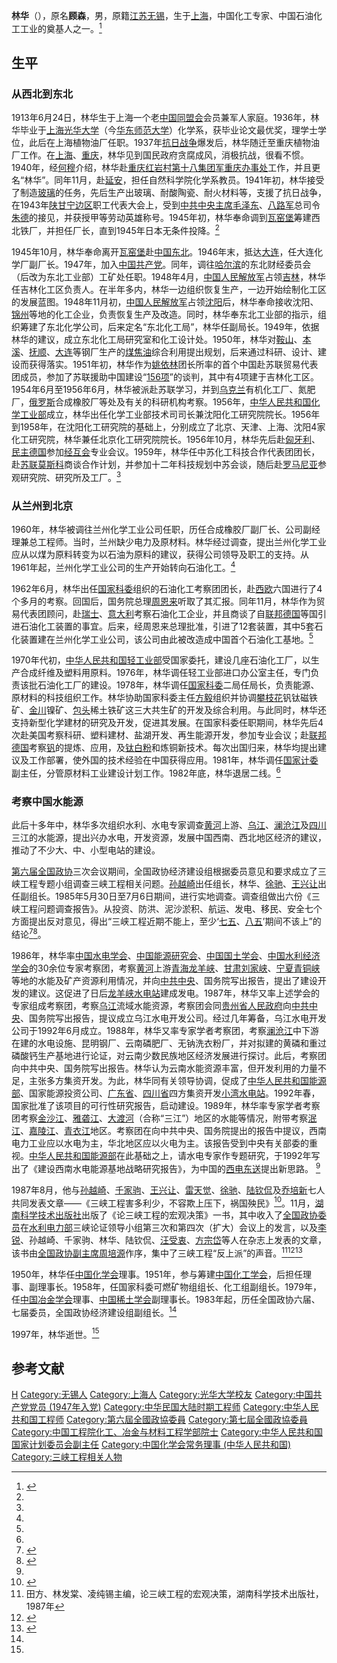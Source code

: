 {{Otheruses|other=名为林华的其他人物|林华}}

'''林华'''（{{bd|1913年|6月24日|1997年|}}），原名'''顾森'''，男，原籍[[江苏|江苏]][[无锡|无锡]]，生于[[上海|上海]]，中国化工专家、中国石油化工工业的奠基人之一。<ref name=gmw>{{Cite web |url=http://www.gmw.cn/content/2006-06/06/content_420451.htm |title=林华――我国科技工作的组织领导者之一，光明网，2006-06-06 |access-date=2013-05-12 |archive-date=2012-11-14 |archive-url=https://web.archive.org/web/20121114042631/http://www.gmw.cn/content/2006-06/06/content_420451.htm |dead-url=no }}</ref>

== 生平 ==
=== 从西北到东北 ===
1913年6月24日，林华生于上海一个老[[中国同盟会|中国同盟会]]会员兼军人家庭。1936年，林华毕业于[[上海|上海]][[光华大学|光华大学]]（今[[华东师范大学|华东师范大学]]）化学系，获毕业论文最优奖，理学士学位，此后在上海植物油厂任职。1937年[[抗日战争|抗日战争]]爆发后，林华随迁至重庆植物油厂工作。在[[上海|上海]]、[[重庆|重庆]]，林华见到国民政府贪腐成风，消极抗战，很看不惯。1940年，经[[何穆|何穆]]介绍，林华赴[[重庆|重庆]][[红岩村|红岩村]][[八路军重庆办事处|第十八集团军重庆办事处]]工作，并且更名“林华”。同年11月，赴[[延安|延安]]，担任自然科学院化学系教员。1941年初，林华接受了制造[[玻璃|玻璃]]的任务，先后生产出玻璃、耐酸陶瓷、耐火材料等，支援了抗日战争，在1943年[[陕甘宁边区|陕甘宁边区]]职工代表大会上，受到[[中共中央主席|中共中央主席]][[毛泽东|毛泽东]]、[[八路军|八路军]]总司令[[朱德|朱德]]的接见，并获授甲等劳动英雄称号。1945年初，林华奉命调到[[瓦窑堡|瓦窑堡]]筹建西北铁厂，并担任厂长，直到1945年日本无条件投降。<ref name=gmw/>

1945年10月，林华奉命离开[[瓦窑堡|瓦窑堡]]赴[[中国东北|中国东北]]。1946年末，抵达[[大连|大连]]，任大连化学厂副厂长。1947年，加入[[中国共产党|中国共产党]]。同年，调往[[哈尔滨|哈尔滨]]的东北财经委员会（后改为东北工业部）工矿处任职。1948年4月，[[中国人民解放军|中国人民解放军]]占领[[吉林市|吉林]]，林华任吉林化工区负责人。在半年多内，林华一边组织恢复生产，一边开始绘制化工区的发展蓝图。1948年11月初，[[中国人民解放军|中国人民解放军]]占领[[沈阳|沈阳]]后，林华奉命接收沈阳、[[锦州|锦州]]等地的化工企业，负责恢复生产及改造。同时，林华奉东北工业部的指示，组织筹建了东北化学公司，后来定名“东北化工局”，林华任副局长。1949年，依据林华的建议，成立东北化工局研究室和化工设计处。1950年，林华对[[鞍山|鞍山]]、[[本溪|本溪]]、[[抚顺|抚顺]]、[[大连|大连]]等钢厂生产的[[煤焦油|煤焦油]]综合利用提出规划，后来通过科研、设计、建设而获得落实。1951年初，林华作为[[姚依林|姚依林]]团长所率的首个中国赴苏联贸易代表团成员，参加了苏联援助中国建设“[[156项|156项]]”的谈判，其中有4项建于吉林化工区。1954年6月至1956年6月，林华被派赴苏联学习，并到[[乌克兰|乌克兰]]有机化工厂、氮肥厂，[[俄罗斯|俄罗斯]]合成橡胶厂等处及有关的科研机构考察。1956年，[[中华人民共和国化学工业部|中华人民共和国化学工业部]]成立，林华出任化学工业部技术司司长兼沈阳化工研究院院长。1956年到1958年，在沈阳化工研究院的基础上，分别成立了北京、天津、上海、沈阳4家化工研究院，林华兼任北京化工研究院院长。1956年10月，林华先后赴[[匈牙利|匈牙利]]、[[民主德国|民主德国]]参加[[经互会|经互会]]专业会议。1959年，林华任中苏化工科技合作代表团团长，赴[[苏联|苏联]][[莫斯科|莫斯科]]商谈合作计划，并参加十二年科技规划中苏会谈，随后赴[[罗马尼亚|罗马尼亚]]参观研究院、研究所及工厂。<ref name=gmw/>

=== 从兰州到北京 ===
1960年，林华被调往兰州化学工业公司任职，历任合成橡胶厂副厂长、公司副经理兼总工程师。当时，兰州缺少电力及原材料。林华经过调查，提出兰州化学工业应从以煤为原料转变为以石油为原料的建议，获得公司领导及职工的支持。从1961年起，兰州化学工业公司的生产开始转向石油化工。<ref name=gmw/>

1962年6月，林华出任[[国家科委|国家科委]]组织的石油化工考察团团长，赴[[西欧|西欧]]六国进行了4个多月的考察。回国后，国务院总理[[周恩来|周恩来]]听取了其汇报。同年11月，林华作为贸易代表团顾问，赴[[瑞士|瑞士]]、[[意大利|意大利]]考察石油化工企业，并且商谈了自[[联邦德国|联邦德国]]等国引进石油化工装置的事宜。后来，经周恩来总理批准，引进了12套装置，其中5套石化装置建在兰州化学工业公司，该公司由此被改造成中国首个石油化工基地。<ref name=gmw/>

1970年代初，[[中华人民共和国轻工业部|中华人民共和国轻工业部]]受国家委托，建设几座石油化工厂，以生产合成纤维及塑料用原料。1976年，林华调任轻工业部进口办公室主任，专门负责该批石油化工厂的建设。1978年，林华调任[[国家科委|国家科委]]二局任局长，负责能源、原材料的科技组织工作。林华协助国家科委主任[[方毅|方毅]]组织并协调[[攀枝花|攀枝花]]钒钛磁铁矿、[[金川|金川]]镍矿、[[包头|包头]]稀土铁矿这三大共生矿的开发及综合利用。与此同时，林华还支持新型化学建材的研究及开发，促进其发展。在国家科委任职期间，林华先后4次赴美国考察科研、塑料建材、盐湖开发、再生能源开发，参加专业会议；赴[[联邦德国|联邦德国]]考察[[钒|钒]]的提炼、应用，及[[钛白粉|钛白粉]]和炼铜新技术。每次出国归来，林华均提出建议及工作部署，使外国的技术经验在中国获得应用。1981年，林华调任[[国家计委|国家计委]]副主任，分管原材料工业建设计划工作。1982年底，林华退居二线。<ref name=gmw/>

=== 考察中国水能源 ===
此后十多年中，林华多次组织水利、水电专家调查[[黄河|黄河]]上游、[[乌江|乌江]]、[[澜沧江|澜沧江]]及[[四川|四川]]三江的水能源，提出兴办水电，开发资源，发展中国西南、西北地区经济的建议，推动了不少大、中、小型电站的建设。

[[第六届全国政协|第六届全国政协]]三次会议期间，全国政协经济建设组根据委员意见和要求成立了三峡工程专题小组调查三峡工程相关问题。[[孙越崎|孙越崎]]出任组长，林华、[[徐驰|徐驰]]、[[王兴让|王兴让]]出任副组长。1985年5月30日至7月6日期间，进行实地调查。调查组做出六份《三峡工程问题调查报告》。从投资、防洪、泥沙淤积、航运、发电、移民、安全七个方面提出反对意见，得出“三峡工程近期不能上，至少‘[[第七个五年计划_(中国)|七五]]、[[第八个五年计划_(中国)|八五]]’期间不该上”的结论<ref>{{cite journal en
|quotes =
|last =
|first =
|author =乔培新
|coauthors =
|date =1987
|year =
|month =
|title =《急建三峡大坝，危害四化，殃及后代——关于三峡工程利弊的几点结论》
|journal =水土保持通报
|volume =
|issue =1987年10月 第7卷 第5期
|pages =47-52
|publisher =中国科学院水利部水保所；水利部水土保持监测中心
|location =陕西省咸阳市
|issn =1000-288X
|pmid =
|doi =
|bibcode =
|oclc =
|id =
|url =http://stbctb.alljournal.com.cn/ch/reader/create_pdf.aspx?file_no=19870511&flag=1&journal_id=stbctb&year_id=1987
|language =Zh-hans
|format =
|accessdate =
|laysummary =
|laysource =
|laydate =
|quote =
|archive-date =2020-07-20
|archive-url =https://web.archive.org/web/20200720052006/http://stbctb.alljournal.com.cn/ch/reader/create_pdf.aspx?file_no=19870511&flag=1&journal_id=stbctb&year_id=1987
|dead-url =no
}}</ref><ref>{{cite journal en
|quotes =
|last =
|first =
|author =乔培新
|coauthors =
|date =1987
|year =
|month =
|title =《急建三峡大坝，危害四化，殃及后代(续)——关于三峡工程利弊的几点结论》
|journal =水土保持通报
|volume =
|issue =1987年12月 第7卷 第6期
|pages =5-62
|publisher =中国科学院水利部水保所；水利部水土保持监测中心
|location =陕西省咸阳市
|issn =1000-288X
|pmid =
|doi =
|bibcode =
|oclc =
|id =
|url =http://stbctb.alljournal.com.cn/ch/reader/create_pdf.aspx?file_no=19870608&year_id=1987&quarter_id=6&falg=1
|language =Zh-hans
|format =
|accessdate =
|laysummary =
|laysource =
|laydate =
|quote =
|archive-date =2020-07-19
|archive-url =https://web.archive.org/web/20200719083403/http://stbctb.alljournal.com.cn/ch/reader/create_pdf.aspx?file_no=19870608&year_id=1987&quarter_id=6&falg=1
|dead-url =no
}}</ref>。

1986年，林华率[[中国水电学会|中国水电学会]]、[[中国能源研究会|中国能源研究会]]、[[中国国土学会|中国国土学会]]、[[中国水利经济学会|中国水利经济学会]]的30余位专家考察团，考察[[黄河|黄河]]上游[[青海|青海]][[龙羊峡|龙羊峡]]、[[甘肃|甘肃]][[刘家峡|刘家峡]]、[[宁夏|宁夏]][[青铜峡|青铜峡]]等地的水能及矿产资源利用情况，并向[[中共中央|中共中央]]、国务院写出报告，提出了建设开发的建议。这促进了日后[[龙羊峡水电站|龙羊峡水电站]]建成发电。1987年，林华又率上述学会的专家组成考察团，考察[[乌江|乌江]]流域水能资源，考察团会同[[贵州省人民政府|贵州省人民政府]]向[[中共中央|中共中央]]、国务院写出报告，提议成立乌江水电开发公司。经过几年筹备，乌江水电开发公司于1992年6月成立。1988年，林华又率专家学者考察团，考察[[澜沧江|澜沧江]]中下游在建的水电设施、昆明钢厂、云南磷肥厂、无钠洗衣粉厂，并对拟建的黄磷和重过磷酸钙生产基地进行论证，对云南少数民族地区经济发展进行探讨。此后，考察团向中共中央、国务院写出报告。林华认为云南水能资源丰富，但开发利用的力量不足，主张多方集资开发。为此，林华同有关领导协调，促成了[[中华人民共和国能源部|中华人民共和国能源部]]、国家能源投资公司、[[广东省|广东省]]、[[四川省|四川省]]四方集资开发[[小湾水电站|小湾水电站]]。1992年春，国家批准了该项目的可行性研究报告，启动建设。1989年，林华率专家学者考察团考察[[金沙江|金沙江]]、[[雅砻江|雅砻江]]、[[大渡河|大渡河]]（合称“三江”）地区的水能等情况，附带考察[[泯江|泯江]]、[[嘉陵江|嘉陵江]]、[[青衣江|青衣江]]地区。考察团在向中共中央、国务院提出的报告中提议，西南电力工业应以水电为主，华北地区应以火电为主。该报告受到中央有关部委的重视。[[中华人民共和国能源部|中华人民共和国能源部]]在此基础之上，请水电专家作专题研究，于1992年写出了《建设西南水电能源基地战略研究报告》，为中国的[[西电东送|西电东送]]提出新思路。 <ref name=gmw/>

1987年8月，他与[[孙越崎|孙越崎]]、[[千家驹|千家驹]]、[[王兴让|王兴让]]、[[雷天觉|雷天觉]]、[[徐驰|徐驰]]、[[陆钦侃|陆钦侃]]及[[乔培新|乔培新]]七人共同发表文章——《三峡工程害多利少，不容欺上压下，祸国殃民》<ref>{{cite journal en
|quotes =
|last =
|first =
|author =孙越崎、林华、千家驹、王兴让、雷天觉、徐驰、陆钦侃、乔培新
|coauthors =
|date =198708
|year =
|month =
|title =《三峡工程害多利少，不容欺上压下，祸国殃民》
|journal =水土保持通报
|volume =
|issue =1987年8月 第7卷 第4期
|pages =16-24
|publisher =中国科学院水利部水保所；水利部水土保持监测中心
|location =陕西省咸阳市
|issn =1000-288X
|pmid =
|doi =
|bibcode =
|oclc =
|id =
|url =http://stbctb.alljournal.com.cn/ch/reader/issue_list.aspx?year_id=1987&quarter_id=4
|language =Zh-hans
|format =
|accessdate =
|laysummary =
|laysource =
|laydate =
|quote =
|archive-date =2020-07-21
|archive-url =https://web.archive.org/web/20200721203856/http://stbctb.alljournal.com.cn/ch/reader/issue_list.aspx?year_id=1987&quarter_id=4
|dead-url =no
}}</ref>。11月，[[湖南科学技术出版社|湖南科学技术出版社]]出版了《论三峡工程的宏观决策》一书，其中收入了[[全国政协委员|全国政协委员]]在[[中华人民共和国水利电力部|水利电力部]]三峡论证领导小组第三次和第四次（扩大）会议上的发言，以及[[李锐_(1917年)|李锐]]、孙越崎、千家驹、林华、陆钦侃、[[汪受衷|汪受衷]]、[[方宗岱|方宗岱]]等人在杂志上发表的文章，该书由[[全国政协副主席|全国政协副主席]][[周培源|周培源]]作序，集中了三峡工程“反上派”的声音。<ref>田方、林发棠、凌纯锡主编，论三峡工程的宏观决策，湖南科学技术出版社，1987年</ref><ref name=asx>{{Cite web |url=http://www.aisixiang.com/data/4409.html |title=刘继明：三峡论争与中国科技知识分子的人文情怀，爱思想，2004-10-23 |access-date=2013-05-12 |archive-date=2012-07-08 |archive-url=https://web.archive.org/web/20120708044136/http://aisixiang.com/data/4409.html |dead-url=no }}</ref><ref name=chaqu>{{Cite web |url=http://cpc.people.com.cn/GB/64162/64172/64915/5797071.html |title=三峡工程论证中的“插曲”，炎黄春秋2007年04期 |access-date=2013-05-12 |archive-date=2012-04-27 |archive-url=https://web.archive.org/web/20120427163804/http://cpc.people.com.cn/GB/64162/64172/64915/5797071.html |dead-url=no }}</ref>

1950年，林华任[[中国化学会|中国化学会]]理事。1951年，参与筹建[[中国化工学会|中国化工学会]]，后担任理事、副理事长。1958年，任国家科委可燃矿物组组长、化工组副组长。1979年，任[[中国冶金学会|中国冶金学会]]理事、[[中国稀土学会|中国稀土学会]]副理事长。1983年起，历任全国政协六届、七届委员，全国政协经济建设组副组长。<ref name=gmw/>

1997年，林华逝世。<ref name=gmw/>

== 参考文献 ==
{{reflist}}

{{中国工程院化工、冶金与材料工程学部院士}}
{{中国化学会第二十届理事会}}

{{Authority control}}
{{DEFAULTSORT:Lin林}}
[[Category:林姓|H]]
[[Category:无锡人|Category:无锡人]]
[[Category:上海人|Category:上海人]]
[[Category:光华大学校友|Category:光华大学校友]]
[[Category:中国共产党党员_(1947年入党)|Category:中国共产党党员 (1947年入党)]]
[[Category:中华民国大陆时期工程师|Category:中华民国大陆时期工程师]]
[[Category:中华人民共和国工程师|Category:中华人民共和国工程师]]
[[Category:第六屆全國政協委員|Category:第六屆全國政協委員]]
[[Category:第七屆全國政協委員|Category:第七屆全國政協委員]]
[[Category:中国工程院化工、冶金与材料工程学部院士|Category:中国工程院化工、冶金与材料工程学部院士]]
[[Category:中华人民共和国国家计划委员会副主任|Category:中华人民共和国国家计划委员会副主任]]
[[Category:中国化学会常务理事_(中华人民共和国)|Category:中国化学会常务理事 (中华人民共和国)]]
[[Category:三峡工程相关人物|Category:三峡工程相关人物]]